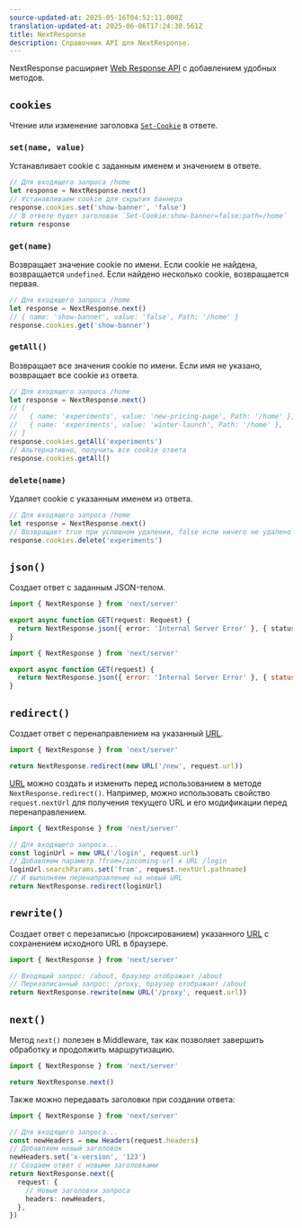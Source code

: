 ```yaml
---
source-updated-at: 2025-05-16T04:52:11.000Z
translation-updated-at: 2025-06-06T17:24:30.561Z
title: NextResponse
description: Справочник API для NextResponse.
---
```


NextResponse расширяет [Web Response API](https://developer.mozilla.org/docs/Web/API/Response) с добавлением удобных методов.

## `cookies`

Чтение или изменение заголовка [`Set-Cookie`](https://developer.mozilla.org/docs/Web/HTTP/Headers/Set-Cookie) в ответе.

### `set(name, value)`

Устанавливает cookie с заданным именем и значением в ответе.

```ts
// Для входящего запроса /home
let response = NextResponse.next()
// Устанавливаем cookie для скрытия баннера
response.cookies.set('show-banner', 'false')
// В ответе будет заголовок `Set-Cookie:show-banner=false;path=/home`
return response
```

### `get(name)`

Возвращает значение cookie по имени. Если cookie не найдена, возвращается `undefined`. Если найдено несколько cookie, возвращается первая.

```ts
// Для входящего запроса /home
let response = NextResponse.next()
// { name: 'show-banner', value: 'false', Path: '/home' }
response.cookies.get('show-banner')
```

### `getAll()`

Возвращает все значения cookie по имени. Если имя не указано, возвращает все cookie из ответа.

```ts
// Для входящего запроса /home
let response = NextResponse.next()
// [
//   { name: 'experiments', value: 'new-pricing-page', Path: '/home' },
//   { name: 'experiments', value: 'winter-launch', Path: '/home' },
// ]
response.cookies.getAll('experiments')
// Альтернативно, получить все cookie ответа
response.cookies.getAll()
```

### `delete(name)`

Удаляет cookie с указанным именем из ответа.

```ts
// Для входящего запроса /home
let response = NextResponse.next()
// Возвращает true при успешном удалении, false если ничего не удалено
response.cookies.delete('experiments')
```

## `json()`

Создает ответ с заданным JSON-телом.

```ts filename="app/api/route.ts" switcher
import { NextResponse } from 'next/server'

export async function GET(request: Request) {
  return NextResponse.json({ error: 'Internal Server Error' }, { status: 500 })
}
```

```js filename="app/api/route.js" switcher
import { NextResponse } from 'next/server'

export async function GET(request) {
  return NextResponse.json({ error: 'Internal Server Error' }, { status: 500 })
}
```

## `redirect()`

Создает ответ с перенаправлением на указанный [URL](https://developer.mozilla.org/docs/Web/API/URL).

```ts
import { NextResponse } from 'next/server'

return NextResponse.redirect(new URL('/new', request.url))
```

[URL](https://developer.mozilla.org/docs/Web/API/URL) можно создать и изменить перед использованием в методе `NextResponse.redirect()`. Например, можно использовать свойство `request.nextUrl` для получения текущего URL и его модификации перед перенаправлением.

```ts
import { NextResponse } from 'next/server'

// Для входящего запроса...
const loginUrl = new URL('/login', request.url)
// Добавляем параметр ?from=/incoming-url к URL /login
loginUrl.searchParams.set('from', request.nextUrl.pathname)
// И выполняем перенаправление на новый URL
return NextResponse.redirect(loginUrl)
```

## `rewrite()`

Создает ответ с перезаписью (проксированием) указанного [URL](https://developer.mozilla.org/docs/Web/API/URL) с сохранением исходного URL в браузере.

```ts
import { NextResponse } from 'next/server'

// Входящий запрос: /about, браузер отображает /about
// Перезаписанный запрос: /proxy, браузер отображает /about
return NextResponse.rewrite(new URL('/proxy', request.url))
```

## `next()`

Метод `next()` полезен в Middleware, так как позволяет завершить обработку и продолжить маршрутизацию.

```ts
import { NextResponse } from 'next/server'

return NextResponse.next()
```

Также можно передавать заголовки при создании ответа:

```ts
import { NextResponse } from 'next/server'

// Для входящего запроса...
const newHeaders = new Headers(request.headers)
// Добавляем новый заголовок
newHeaders.set('x-version', '123')
// Создаем ответ с новыми заголовками
return NextResponse.next({
  request: {
    // Новые заголовки запроса
    headers: newHeaders,
  },
})
```